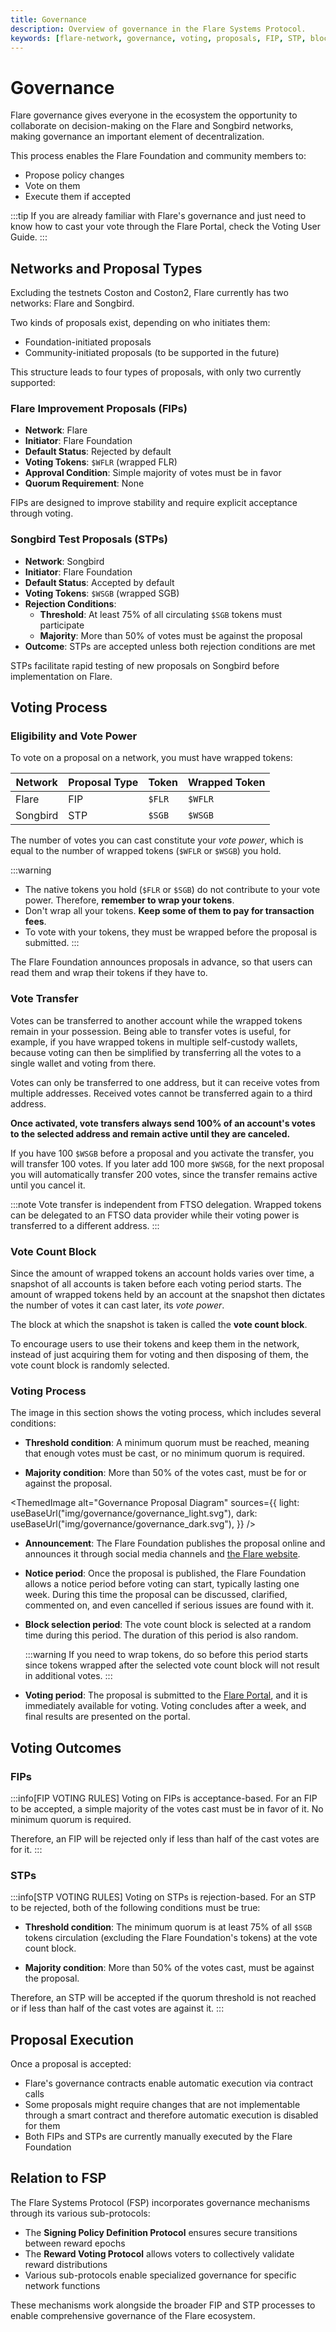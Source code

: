 ```yaml
---
title: Governance
description: Overview of governance in the Flare Systems Protocol.
keywords: [flare-network, governance, voting, proposals, FIP, STP, blockchain]
---
```



# Governance

Flare governance gives everyone in the ecosystem the opportunity to collaborate on decision-making on the Flare and Songbird networks, making governance an important element of decentralization.

This process enables the Flare Foundation and community members to:

- Propose policy changes
- Vote on them
- Execute them if accepted

:::tip
If you are already familiar with Flare's governance and just need to know how to cast your vote through the Flare Portal, check the Voting User Guide.
:::

## Networks and Proposal Types

Excluding the testnets Coston and Coston2, Flare currently has two networks: Flare and Songbird.

Two kinds of proposals exist, depending on who initiates them:

- Foundation-initiated proposals
- Community-initiated proposals (to be supported in the future)

This structure leads to four types of proposals, with only two currently supported:

### Flare Improvement Proposals (FIPs)

- **Network**: Flare
- **Initiator**: Flare Foundation
- **Default Status**: Rejected by default
- **Voting Tokens**: `$WFLR` (wrapped FLR)
- **Approval Condition**: Simple majority of votes must be in favor
- **Quorum Requirement**: None

FIPs are designed to improve stability and require explicit acceptance through voting.

### Songbird Test Proposals (STPs)

- **Network**: Songbird
- **Initiator**: Flare Foundation
- **Default Status**: Accepted by default
- **Voting Tokens**: `$WSGB` (wrapped SGB)
- **Rejection Conditions**:
  - **Threshold**: At least 75% of all circulating `$SGB` tokens must participate
  - **Majority**: More than 50% of votes must be against the proposal
- **Outcome**: STPs are accepted unless both rejection conditions are met

STPs facilitate rapid testing of new proposals on Songbird before implementation on Flare.

## Voting Process

### Eligibility and Vote Power

To vote on a proposal on a network, you must have wrapped tokens:

| Network  | Proposal Type | Token  | Wrapped Token |
| -------- | ------------- | ------ | ------------- |
| Flare    | FIP           | `$FLR` | `$WFLR`       |
| Songbird | STP           | `$SGB` | `$WSGB`       |

The number of votes you can cast constitute your _vote power_, which is equal to the number of wrapped tokens (`$WFLR` or `$WSGB`) you hold.

:::warning

- The native tokens you hold (`$FLR` or `$SGB`) do not contribute to your vote power. Therefore, **remember to wrap your tokens**.
- Don't wrap all your tokens. **Keep some of them to pay for transaction fees**.
- To vote with your tokens, they must be wrapped before the proposal is submitted.
  :::

The Flare Foundation announces proposals in advance, so that users can read them and wrap their tokens if they have to.

### Vote Transfer

Votes can be transferred to another account while the wrapped tokens remain in your possession. Being able to transfer votes is useful, for example, if you have wrapped tokens in multiple self-custody wallets, because voting can then be simplified by transferring all the votes to a single wallet and voting from there.

Votes can only be transferred to one address, but it can receive votes from multiple addresses. Received votes cannot be transferred again to a third address.

**Once activated, vote transfers always send 100% of an account's votes to the selected address and remain active until they are canceled.**

If you have 100 `$WSGB` before a proposal and you activate the transfer, you will transfer 100 votes. If you later add 100 more `$WSGB`, for the next proposal you will automatically transfer 200 votes, since the transfer remains active until you cancel it.

:::note
Vote transfer is independent from FTSO delegation. Wrapped tokens can be delegated to an FTSO data provider while their voting power is transferred to a different address.
:::

### Vote Count Block

Since the amount of wrapped tokens an account holds varies over time, a snapshot of all accounts is taken before each voting period starts. The amount of wrapped tokens held by an account at the snapshot then dictates the number of votes it can cast later, its _vote power_.

The block at which the snapshot is taken is called the **vote count block**.

To encourage users to use their tokens and keep them in the network, instead of just acquiring them for voting and then disposing of them, the vote count block is randomly selected.

### Voting Process

The image in this section shows the voting process, which includes several conditions:

- **Threshold condition**: A minimum quorum must be reached, meaning that enough votes must be cast, or no minimum quorum is required.

- **Majority condition**: More than 50% of the votes cast, must be for or against the proposal.

<ThemedImage
  alt="Governance Proposal Diagram"
  sources={{
    light: useBaseUrl("img/governance/governance_light.svg"),
    dark: useBaseUrl("img/governance/governance_dark.svg"),
  }}
/>

- **Announcement**: The Flare Foundation publishes the proposal online and announces it through social media channels and [the Flare website](https://flare.network).

- **Notice period**: Once the proposal is published, the Flare Foundation allows a notice period before voting can start, typically lasting one week. During this time the proposal can be discussed, clarified, commented on, and even cancelled if serious issues are found with it.

- **Block selection period**: The vote count block is selected at a random time during this period. The duration of this period is also random.

  :::warning
  If you need to wrap tokens, do so before this period starts since tokens wrapped after the selected vote count block will not result in additional votes.
  :::

- **Voting period**: The proposal is submitted to the [Flare Portal](https://portal.flare.network), and it is immediately available for voting. Voting concludes after a week, and final results are presented on the portal.

## Voting Outcomes

### FIPs

:::info[FIP VOTING RULES]
Voting on FIPs is acceptance-based. For an FIP to be accepted, a simple majority of the votes cast must be in favor of it. No minimum quorum is required.

Therefore, an FIP will be rejected only if less than half of the cast votes are for it.
:::

### STPs

:::info[STP VOTING RULES]
Voting on STPs is rejection-based. For an STP to be rejected, both of the following conditions must be true:

- **Threshold condition**: The minimum quorum is at least 75% of all `$SGB` tokens circulation (excluding the Flare Foundation's tokens) at the vote count block.

- **Majority condition**: More than 50% of the votes cast, must be against the proposal.

Therefore, an STP will be accepted if the quorum threshold is not reached or if less than half of the cast votes are against it.
:::

## Proposal Execution

Once a proposal is accepted:

- Flare's governance contracts enable automatic execution via contract calls
- Some proposals might require changes that are not implementable through a smart contract and therefore automatic execution is disabled for them
- Both FIPs and STPs are currently manually executed by the Flare Foundation

## Relation to FSP

The Flare Systems Protocol (FSP) incorporates governance mechanisms through its various sub-protocols:

- The **Signing Policy Definition Protocol** ensures secure transitions between reward epochs
- The **Reward Voting Protocol** allows voters to collectively validate reward distributions
- Various sub-protocols enable specialized governance for specific network functions

These mechanisms work alongside the broader FIP and STP processes to enable comprehensive governance of the Flare ecosystem.
